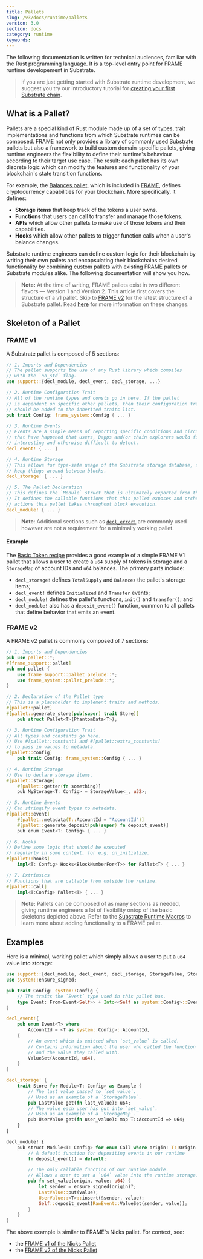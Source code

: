 ```yaml
---
title: Pallets
slug: /v3/docs/runtime/pallets
version: 3.0 
section: docs
category: runtime
keywords:
---
```


The following documentation is written for technical audiences, familiar with the Rust programming
language. It is a top-level entry point for FRAME runtime developement in Substrate.

> If you are just getting started with Substrate runtime development, we suggest you try
> our introductory tutorial for
> [creating your first Substrate chain](/tutorials/create-your-first-substrate-chain).

## What is a Pallet?

Pallets are a special kind of Rust module made up of a set of types, trait implementations and functions
from which Substrate runtimes can be composed. FRAME not only
provides a library of commonly used Substrate pallets but also a framework to build custom domain-specific
pallets, giving runtime engineers the flexibility to define their runtime's behaviour according to their
target use case. The result: each pallet has its own discrete logic which can modify the features and
functionality of your blockchain's state transition functions.

For example, the [Balances pallet](https://github.com/paritytech/substrate/tree/master/frame/balances), which is included in [FRAME](./frame), defines cryptocurrency capabilities for your blockchain. More specifically, it
defines:

- **Storage items** that keep track of the tokens a user owns.
- **Functions** that users can call to transfer
  and manage those tokens.
- **APIs** which allow other pallets to make use of those tokens and their capabilities.
- **Hooks**
  which allow other pallets to trigger function calls when a user's balance changes.

Substrate runtime engineers can define custom logic for their blockchain by writing their own pallets and encapsulating their blockchains desired functionality by combining custom pallets with existing FRAME pallets or Substrate modules alike. The following documentation will show you how.

> **Note:** At the time of writing, FRAME pallets exist in two different flavors &mdash; Version 1 and Version 2. This article first covers the structure of a v1 pallet. Skip to [FRAME v2](./pallets#frame-v2) for the latest structure of a Substrate pallet. Read [here](./macros#frame-v1-vs-v2) for more information on these changes.

## Skeleton of a Pallet

### FRAME v1

A Substrate pallet is composed of 5 sections:

```rust
// 1. Imports and Dependencies
// The pallet supports the use of any Rust library which compiles
// with the `no_std` flag.
use support::{decl_module, decl_event, decl_storage, ...}

// 2. Runtime Configuration Trait
// All of the runtime types and consts go in here. If the pallet
// is dependent on specific other pallets, then their configuration traits
// should be added to the inherited traits list.
pub trait Config: frame_system::Config { ... }

// 3. Runtime Events
// Events are a simple means of reporting specific conditions and circumstances
// that have happened that users, Dapps and/or chain explorers would find
// interesting and otherwise difficult to detect.
decl_event! { ... }

// 4. Runtime Storage
// This allows for type-safe usage of the Substrate storage database, so you can
// keep things around between blocks.
decl_storage! { ... }

// 5. The Pallet Declaration
// This defines the `Module` struct that is ultimately exported from this pallet.
// It defines the callable functions that this pallet exposes and orchestrates
// actions this pallet takes throughout block execution.
decl_module! { ... }
```

> **Note**: Additional sections such as [`decl_error!`](./macros#decl_error) are commonly used however are not a requirement for a minimally working pallet.

#### Example

The [Basic Token recipe](https://substrate.dev/recipes/basic-token.html) provides a good example of a simple FRAME V1 pallet that allows a user to create a `u64` supply of tokens in storage and a `StorageMap` of account IDs and `u64` balances. The primary parts include:

- `decl_storage!` defines `TotalSupply` and `Balances` the pallet's storage items;
- `decl_event!` defines `Initialized` and `Transfer` events;
- `decl_module!` defines the pallet's functions, `init()` and `transfer()`; and
- `decl_module!` also has a `deposit_event()` function, common to all pallets that define behavior that emits an event.

### FRAME v2

A FRAME v2 pallet is commonly composed of 7 sections:

```rust
// 1. Imports and Dependencies
pub use pallet::*;
#[frame_support::pallet]
pub mod pallet {
	use frame_support::pallet_prelude::*;
	use frame_system::pallet_prelude::*;
}

// 2. Declaration of the Pallet type
// This is a placeholder to implement traits and methods.
#[pallet::pallet]
#[pallet::generate_store(pub(super) trait Store)]
	pub struct Pallet<T>(PhantomData<T>);

// 3. Runtime Configuration Trait
// All types and constants go here.
// Use #[pallet::constant] and #[pallet::extra_constants]
// to pass in values to metadata.
#[pallet::config]
	pub trait Config: frame_system::Config { ... }

// 4. Runtime Storage
// Use to declare storage items.
#[pallet::storage]
	#[pallet::getter(fn something)]
	pub MyStorage<T: Config> = StorageValue<_, u32>;

// 5. Runtime Events
// Can stringify event types to metadata.
#[pallet::event]
	#[pallet::metadata(T::AccountId = "AccountId")]
	#[pallet::generate_deposit(pub(super) fn deposit_event)]
	pub enum Event<T: Config> { ... }

// 6. Hooks
// Define some logic that should be executed
// regularly in some context, for e.g. on_initialize.
#[pallet::hooks]
	impl<T: Config> Hooks<BlockNumberFor<T>> for Pallet<T> { ... }

// 7. Extrinsics
// Functions that are callable from outside the runtime.
#[pallet::call]
	impl<T:Config> Pallet<T> { ... }

```

> **Note:** Pallets can be composed of as many sections as needed, giving runtime engineers a lot of flexibility ontop of the basic skeletons depicted above. Refer to the [Substrate Runtime Macros](./macros#substrate-runtime-macros) to learn more about adding functionality to a FRAME pallet.

## Examples

Here is a minimal, working pallet which simply allows a user to put a `u64` value into storage:

```rust
use support::{decl_module, decl_event, decl_storage, StorageValue, StorageMap};
use system::ensure_signed;

pub trait Config: system::Config {
	// The traits the `Event` type used in this pallet has.
	type Event: From<Event<Self>> + Into<<Self as system::Config>::Event>;
}

decl_event!{
	pub enum Event<T> where
		AccountId = <T as system::Config>::AccountId,
	{
		// An event which is emitted when `set_value` is called.
		// Contains information about the user who called the function
		// and the value they called with.
		ValueSet(AccountId, u64),
	}
}

decl_storage! {
	trait Store for Module<T: Config> as Example {
		// The last value passed to `set_value`.
		// Used as an example of a `StorageValue`.
		pub LastValue get(fn last_value): u64;
		// The value each user has put into `set_value`.
		// Used as an example of a `StorageMap`.
		pub UserValue get(fn user_value): map T::AccountId => u64;
	}
}

decl_module! {
	pub struct Module<T: Config> for enum Call where origin: T::Origin {
		// A default function for depositing events in our runtime
		fn deposit_event() = default;

		// The only callable function of our runtime module.
		// Allows a user to set a `u64` value into the runtime storage.
		pub fn set_value(origin, value: u64) {
			let sender = ensure_signed(origin)?;
			LastValue::put(value);
			UserValue::<T>::insert(&sender, value);
			Self::deposit_event(RawEvent::ValueSet(sender, value));
		}
	}
}
```

The above example is similar to FRAME's Nicks pallet. For context, see:

- the [FRAME v1 of the Nicks Pallet](https://github.com/paritytech/substrate/blob/master/frame/nicks/src/lib.rs)
- the [FRAME v2 of the Nicks Pallet](https://github.com/paritytech/substrate/blob/gui-seminar-pallet-migration-nicks-after/frame/nicks/src/lib.rs)
